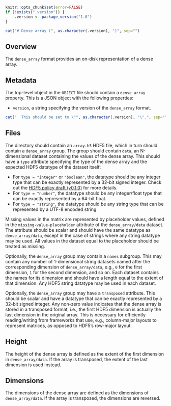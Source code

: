 ```r
knitr::opts_chunk$set(error=FALSE)
if (!exists(".version")) {
    .version <- package_version("1.0")
}
```

```r
cat("# Dense array (", as.character(.version), ")", sep="")
```

## Overview

The `dense_array` format provides an on-disk representation of a dense array.

## Metadata

The top-level object in the `OBJECT` file should contain a `dense_array` property.
This is a JSON object with the following properties:

- `version`, a string specifying the version of the `dense_array` format.
```r
cat("  This should be set to \"", as.character(.version), "\".", sep="")
```

## Files

The directory should contain an `array.h5` HDF5 file, which in turn should contain a `dense_array` group.
The group should contain `data`, an N-dimensional dataset containing the values of the dense array.
This should have a `type` attribute specifying the type of the dense array and the expected HDF5 datatype of the dataset itself:

- For `type = "integer"` or `"boolean"`, the datatype should be any integer type that can be exactly represented by a 32-bit signed integer.
  Check out the [HDF5 policy draft (v0.1.0)](https://github.com/ArtifactDB/Bioc-HDF5-policy/tree/v0.1.0) for more details.
- For `type = "number"`, the datatype should be any integer/float type that can be exactly represented by a 64-bit float.
- For `type = "string"`, the datatype should be any string type that can be represented by a UTF-8 encoded string.

Missing values in the matrix are represented by placeholder values, defined in the `missing-value-placeholder` attribute of the `dense_array/data` dataset.
The attribute should be scalar and should have the same datatype as `dense_array/data`, except in the case of strings where any string datatype may be used.
All values in the dataset equal to the placeholder should be treated as missing.

Optionally, the `dense_array` group may contain a `names` subgroup.
This may contain any number of 1-dimensional string datasets named after the corresponding dimension of `dense_array/data`, e.g., `0` for the first dimension, `1` for the second dimension, and so on.
Each dataset contains the names for its dimension and should have a length equal to the extent of that dimension.
Any HDF5 string datatype may be used in each dataset.

Optionally, the `dense_array` group may have a `transposed` attribute.
This should be scalar and have a datatype that can be exactly represented by a 32-bit signed integer.
Any non-zero value indicates that the dense array is stored in a transposed format,
i.e., the first HDF5 dimension is actually the last dimension in the original array.
This is necessary for efficiently reading/writing from frameworks that use, e.g., column-major layouts to represent matrices, as opposed to HDF5's row-major layout.

## Height

The height of the dense array is defined as the extent of the first dimension in `dense_array/data`.
If the array is transposed, the extent of the last dimension is used instead.

## Dimensions

The dimensions of the dense array are defined as the dimensions of `dense_array/data`.
If the array is transposed, the dimensions are reversed.
